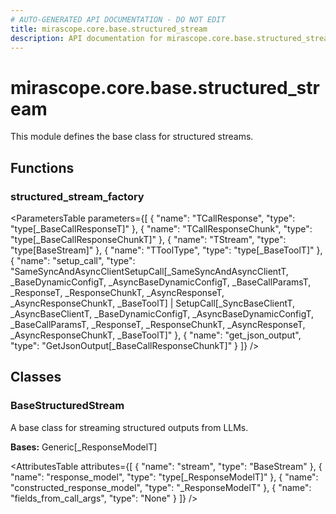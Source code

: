 ```yaml
---
# AUTO-GENERATED API DOCUMENTATION - DO NOT EDIT
title: mirascope.core.base.structured_stream
description: API documentation for mirascope.core.base.structured_stream
---
```


# mirascope.core.base.structured_stream

<ApiType type="Module" />

This module defines the base class for structured streams.

## Functions

### structured_stream_factory

<ApiType type="Function" />

<ParametersTable
  parameters={[
  {
    "name": "TCallResponse",
    "type": "type[_BaseCallResponseT]"
  },
  {
    "name": "TCallResponseChunk",
    "type": "type[_BaseCallResponseChunkT]"
  },
  {
    "name": "TStream",
    "type": "type[BaseStream]"
  },
  {
    "name": "TToolType",
    "type": "type[_BaseToolT]"
  },
  {
    "name": "setup_call",
    "type": "SameSyncAndAsyncClientSetupCall[_SameSyncAndAsyncClientT, _BaseDynamicConfigT, _AsyncBaseDynamicConfigT, _BaseCallParamsT, _ResponseT, _ResponseChunkT, _AsyncResponseT, _AsyncResponseChunkT, _BaseToolT] | SetupCall[_SyncBaseClientT, _AsyncBaseClientT, _BaseDynamicConfigT, _AsyncBaseDynamicConfigT, _BaseCallParamsT, _ResponseT, _ResponseChunkT, _AsyncResponseT, _AsyncResponseChunkT, _BaseToolT]"
  },
  {
    "name": "get_json_output",
    "type": "GetJsonOutput[_BaseCallResponseChunkT]"
  }
]}
/>


## Classes

### BaseStructuredStream

<ApiType type="Class" />

A base class for streaming structured outputs from LLMs.

**Bases:** Generic[_ResponseModelT]

<AttributesTable
  attributes={[
  {
    "name": "stream",
    "type": "BaseStream"
  },
  {
    "name": "response_model",
    "type": "type[_ResponseModelT]"
  },
  {
    "name": "constructed_response_model",
    "type": "_ResponseModelT"
  },
  {
    "name": "fields_from_call_args",
    "type": "None"
  }
]}
/>



